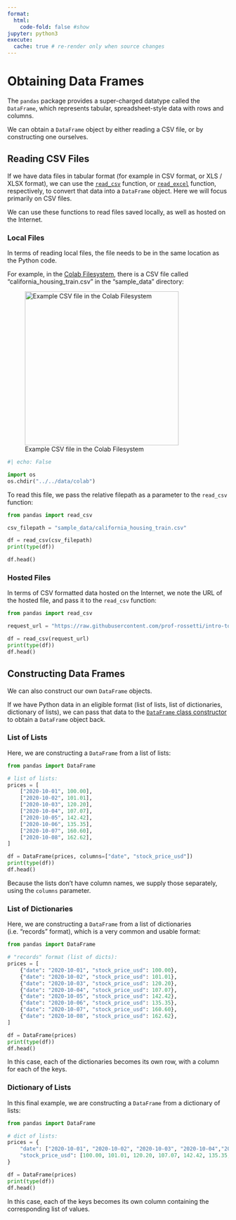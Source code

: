 ```yaml
---
format:
  html:
    code-fold: false #show
jupyter: python3
execute:
  cache: true # re-render only when source changes
---
```


# Obtaining Data Frames

The `pandas` package provides a super-charged datatype called the `DataFrame`, which represents tabular, spreadsheet-style data with rows and columns.

We can obtain a `DataFrame` object by either reading a CSV file, or by constructing one ourselves.


## Reading CSV Files

If we have data files in tabular format (for example in CSV format, or XLS / XLSX format), we can use the [`read_csv`](https://pandas.pydata.org/docs/reference/api/pandas.read_csv.html) function, or [`read_excel`](https://pandas.pydata.org/docs/reference/api/pandas.read_excel.html) function, respectively, to convert that data into a `DataFrame` object. Here we will focus primarily on CSV files.

We can use these functions to read files saved locally, as well as hosted on the Internet.

### Local Files

In terms of reading local files, the file needs to be in the same location as the Python code.

For example, in the [Colab Filesystem](https://prof-rossetti.github.io/intro-software-dev-python-book/notes/dev-tools/google-colab/filesystem.html), there is a CSV file called "california_housing_train.csv" in the "sample_data" directory:

![Example CSV file in the Colab Filesystem](../../images/colab-sample-data-file.png){height=350}

```python
#| echo: False

import os
os.chdir("../../data/colab")
```

To read this file, we pass the relative filepath as a parameter to the `read_csv` function:


```python
from pandas import read_csv

csv_filepath = "sample_data/california_housing_train.csv"

df = read_csv(csv_filepath)
print(type(df))
```

```python
df.head()
```


### Hosted Files

In terms of CSV formatted data hosted on the Internet, we note the URL of the hosted file, and pass it to the `read_csv` function:

```python
from pandas import read_csv

request_url = "https://raw.githubusercontent.com/prof-rossetti/intro-to-python/main/data/daily_adjusted_nflx.csv"

df = read_csv(request_url)
print(type(df))
df.head()
```



## Constructing Data Frames

We can also construct our own `DataFrame` objects.

If we have Python data in an eligible format (list of lists, list of dictionaries, dictionary of lists), we can pass that data to the [`DataFrame` class constructor](https://pandas.pydata.org/docs/reference/api/pandas.DataFrame.html) to obtain a `DataFrame` object back.

### List of Lists

Here, we are constructing a `DataFrame` from a list of lists:

```python
from pandas import DataFrame

# list of lists:
prices = [
    ["2020-10-01", 100.00],
    ["2020-10-02", 101.01],
    ["2020-10-03", 120.20],
    ["2020-10-04", 107.07],
    ["2020-10-05", 142.42],
    ["2020-10-06", 135.35],
    ["2020-10-07", 160.60],
    ["2020-10-08", 162.62],
]

df = DataFrame(prices, columns=["date", "stock_price_usd"])
print(type(df))
df.head()
```

Because the lists don't have column names, we supply those separately, using the `columns` parameter.

### List of Dictionaries

Here, we are constructing a `DataFrame` from a list of dictionaries (i.e. "records" format), which is a very common and usable format:


```python
from pandas import DataFrame

# "records" format (list of dicts):
prices = [
    {"date": "2020-10-01", "stock_price_usd": 100.00},
    {"date": "2020-10-02", "stock_price_usd": 101.01},
    {"date": "2020-10-03", "stock_price_usd": 120.20},
    {"date": "2020-10-04", "stock_price_usd": 107.07},
    {"date": "2020-10-05", "stock_price_usd": 142.42},
    {"date": "2020-10-06", "stock_price_usd": 135.35},
    {"date": "2020-10-07", "stock_price_usd": 160.60},
    {"date": "2020-10-08", "stock_price_usd": 162.62},
]

df = DataFrame(prices)
print(type(df))
df.head()
```


In this case, each of the dictionaries becomes its own row, with a column for each of the keys.

### Dictionary of Lists

In this final example, we are constructing a `DataFrame` from a dictionary of lists:


```python
from pandas import DataFrame

# dict of lists:
prices = {
    "date": ["2020-10-01", "2020-10-02", "2020-10-03", "2020-10-04","2020-10-05", "2020-10-06", "2020-10-07", "2020-10-08"],
    "stock_price_usd": [100.00, 101.01, 120.20, 107.07, 142.42, 135.35, 160.60, 162.62]
}

df = DataFrame(prices)
print(type(df))
df.head()
```

In this case, each of the keys becomes its own column containing the corresponding list of values.
